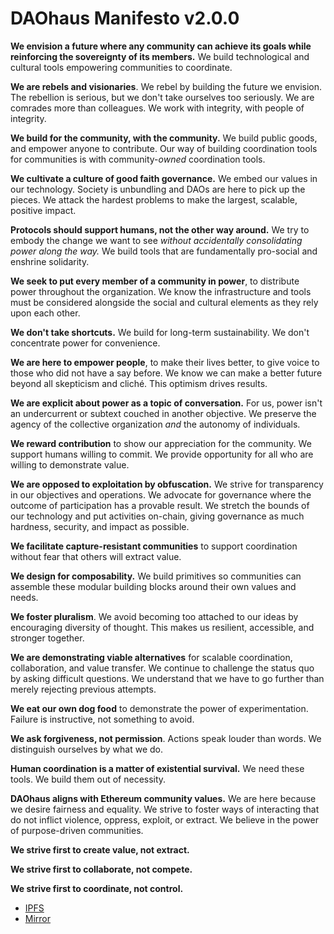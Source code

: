 # DAOhaus Manifesto v2.0.0

**We envision a future where any community can achieve its goals while reinforcing the sovereignty of its members.** We build technological and cultural tools empowering communities to coordinate.

**We are rebels and visionaries**. We rebel by building the future we envision. The rebellion is serious, but we don't take ourselves too seriously. We are comrades more than colleagues. We work with integrity, with people of integrity.

**We build for the community, with the community.** We build public goods, and empower anyone to contribute. Our way of building coordination tools for communities is with community-_owned_ coordination tools.

**We cultivate a culture of good faith governance.** We embed our values in our technology. Society is unbundling and DAOs are here to pick up the pieces. We attack the hardest problems to make the largest, scalable, positive impact.

**Protocols should support humans, not the other way around.** We try to embody the change we want to see _without accidentally consolidating power along the way._ We build tools that are fundamentally pro-social and enshrine solidarity.

**We seek to put every member of a community in power**, to distribute power throughout the organization. We know the infrastructure and tools must be considered alongside the social and cultural elements as they rely upon each other.

**We don't take shortcuts.** We build for long-term sustainability. We don't concentrate power for convenience.

**We are here to empower people**, to make their lives better, to give voice to those who did not have a say before. We know we can make a better future beyond all skepticism and cliché. This optimism drives results.

**We are explicit about power as a topic of conversation.** For us, power isn't an undercurrent or subtext couched in another objective. We preserve the agency of the collective organization _and_ the autonomy of individuals.

**We reward contribution** to show our appreciation for the community. We support humans willing to commit. We provide opportunity for all who are willing to demonstrate value.

**We are opposed to exploitation by obfuscation.** We strive for transparency in our objectives and operations. We advocate for governance where the outcome of participation has a provable result. We stretch the bounds of our technology and put activities on-chain, giving governance as much hardness, security, and impact as possible.

**We facilitate capture-resistant communities** to support coordination without fear that others will extract value.

**We design for composability.** We build primitives so communities can assemble these modular building blocks around their own values and needs.

**We foster pluralism**. We avoid becoming too attached to our ideas by encouraging diversity of thought. This makes us resilient, accessible, and stronger together.

**We are demonstrating viable alternatives** for scalable coordination, collaboration, and value transfer. We continue to challenge the status quo by asking difficult questions. We understand that we have to go further than merely rejecting previous attempts.

**We eat our own dog food** to demonstrate the power of experimentation. Failure is instructive, not something to avoid.

**We ask forgiveness, not permission**. Actions speak louder than words. We distinguish ourselves by what we do.

**Human coordination is a matter of existential survival.** We need these tools. We build them out of necessity.

**DAOhaus aligns with Ethereum community values.** We are here because we desire fairness and equality. We strive to foster ways of interacting that do not inflict violence, oppress, exploit, or extract. We believe in the power of purpose-driven communities.

**We strive first to create value, not extract.**

**We strive first to collaborate, not compete.**

**We strive first to coordinate, not control.**

- [IPFS](https://ipfs.io/ipfs/QmS3KKyqirVBEjnd3Q8TbSqQHTP2fYur6qWb9JR9Fa2ffD)
- [Mirror](https://daohaus.mirror.xyz/0NEWxKEKAhR2lDpSaG9aTPTv0Xwo1uynTetajbvurnw)

